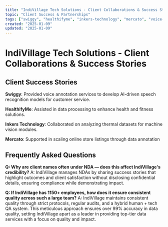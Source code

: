 ```yaml
---
title: "IndiVillage Tech Solutions - Client Collaborations & Success Stories"
topic: "Client Success & Partnerships"
tags: ["swiggy", "healthifyme", "inkers-technology", "mercato", "voice-annotation", "speech-recognition", "data-processing", "thermal-datasets", "machine-vision", "data-annotation", "nda", "quality-assurance", "1150-employees", "99-percent-accuracy", "protocols", "audits", "qa-system"]
created: "2025-01-09"
updated: "2025-01-09"
---
```


# IndiVillage Tech Solutions - Client Collaborations & Success Stories

## Client Success Stories

**Swiggy**: Provided voice annotation services to develop AI-driven speech recognition models for customer service.

**HealthifyMe**: Assisted in data processing to enhance health and fitness solutions.

**Inkers Technology**: Collaborated on analyzing thermal datasets for machine vision modules.

**Mercato**: Supported in scaling online store listings through data annotation

## Frequently Asked Questions

**Q: Why are client names often under NDA — does this affect IndiVillage's credibility?**
A: IndiVillage manages NDAs by sharing success stories that highlight outcomes and client satisfaction without disclosing confidential details, ensuring compliance while demonstrating impact.

**Q: If IndiVillage has 1150+ employees, how does it ensure consistent quality across such a large team?**
A: IndiVillage maintains consistent quality through strict protocols, regular audits, and a hybrid human + tech QA system. This meticulous approach ensures over 99% accuracy in data quality, setting IndiVillage apart as a leader in providing top-tier data services with a focus on quality and impact.
